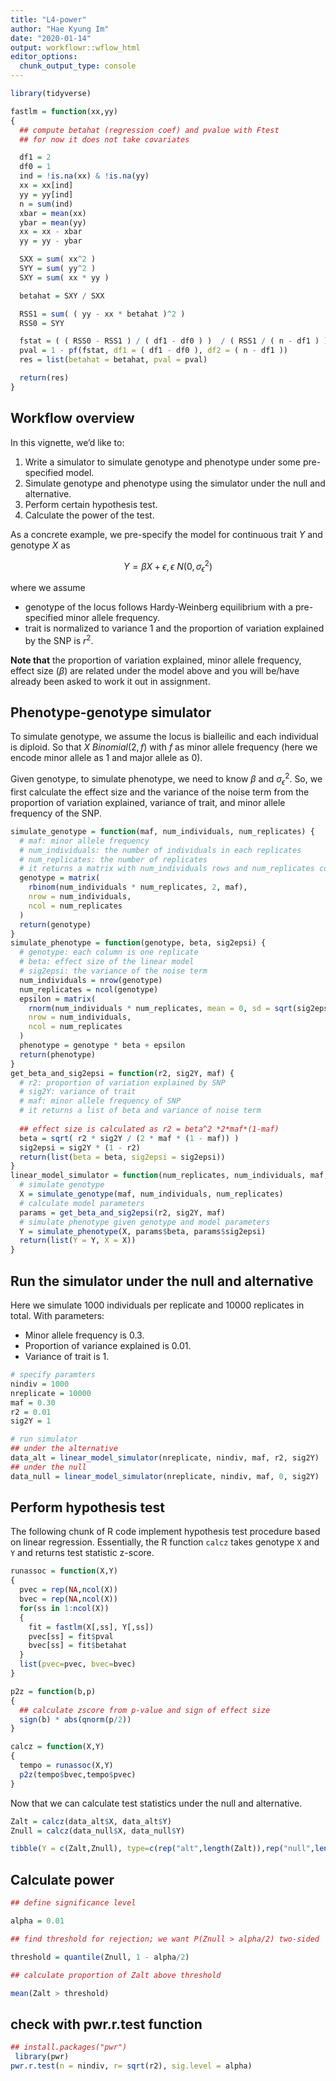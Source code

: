 ```yaml
---
title: "L4-power"
author: "Hae Kyung Im"
date: "2020-01-14"
output: workflowr::wflow_html
editor_options:
  chunk_output_type: console
---
```


```r
library(tidyverse)
```

```r

fastlm = function(xx,yy)
{
  ## compute betahat (regression coef) and pvalue with Ftest
  ## for now it does not take covariates

  df1 = 2
  df0 = 1
  ind = !is.na(xx) & !is.na(yy)
  xx = xx[ind]
  yy = yy[ind]
  n = sum(ind)
  xbar = mean(xx)
  ybar = mean(yy)
  xx = xx - xbar
  yy = yy - ybar

  SXX = sum( xx^2 )
  SYY = sum( yy^2 )
  SXY = sum( xx * yy )

  betahat = SXY / SXX

  RSS1 = sum( ( yy - xx * betahat )^2 )
  RSS0 = SYY

  fstat = ( ( RSS0 - RSS1 ) / ( df1 - df0 ) )  / ( RSS1 / ( n - df1 ) )
  pval = 1 - pf(fstat, df1 = ( df1 - df0 ), df2 = ( n - df1 ))
  res = list(betahat = betahat, pval = pval)

  return(res)
}

```

## Workflow overview

In this vignette, we'd like to:

1. Write a simulator to simulate genotype and phenotype under some pre-specified model.
2. Simulate genotype and phenotype using the simulator under the null and alternative.
3. Perform certain hypothesis test. 
4. Calculate the power of the test.

As a concrete example, we pre-specify the model for continuous trait $Y$ and genotype $X$ as

$$Y = \beta X + \epsilon, \epsilon ~ N(0, \sigma_\epsilon^2)$$

where we assume 

* genotype of the locus follows Hardy-Weinberg equilibrium with a pre-specified minor allele frequency. 
* trait is normalized to variance 1 and the proportion of variation explained by the SNP is $r^2$.

**Note that** the proportion of variation explained, minor allele frequency, effect size ($\beta$) are related under the model above and you will be/have already been asked to work it out in assignment. 


## Phenotype-genotype simulator

To simulate genotype, we assume the locus is bialleilic and each individual is diploid. So that $X ~ Binomial(2, f)$ with $f$ as minor allele frequency (here we encode minor allele as 1 and major allele as 0).

Given genotype, to simulate phenotype, we need to know $\beta$ and $\sigma_\epsilon^2$. So, we first calculate the effect size and the variance of the noise term from the proportion of variation explained, variance of trait, and minor allele frequency of the SNP.

```r
simulate_genotype = function(maf, num_individuals, num_replicates) {
  # maf: minor allele frequency
  # num_individuals: the number of individuals in each replicates
  # num_replicates: the number of replicates
  # it returns a matrix with num_individuals rows and num_replicates columns
  genotype = matrix( 
    rbinom(num_individuals * num_replicates, 2, maf), 
    nrow = num_individuals, 
    ncol = num_replicates 
  )
  return(genotype)
}
simulate_phenotype = function(genotype, beta, sig2epsi) {
  # genotype: each column is one replicate 
  # beta: effect size of the linear model
  # sig2epsi: the variance of the noise term
  num_individuals = nrow(genotype)
  num_replicates = ncol(genotype)
  epsilon = matrix( 
    rnorm(num_individuals * num_replicates, mean = 0, sd = sqrt(sig2epsi)), 
    nrow = num_individuals, 
    ncol = num_replicates 
  )
  phenotype = genotype * beta + epsilon
  return(phenotype)
}
get_beta_and_sig2epsi = function(r2, sig2Y, maf) {
  # r2: proportion of variation explained by SNP
  # sig2Y: variance of trait
  # maf: minor allele frequency of SNP
  # it returns a list of beta and variance of noise term
  
  ## effect size is calculated as r2 = beta^2 *2*maf*(1-maf)
  beta = sqrt( r2 * sig2Y / (2 * maf * (1 - maf)) )
  sig2epsi = sig2Y * (1 - r2)
  return(list(beta = beta, sig2epsi = sig2epsi))
}
linear_model_simulator = function(num_replicates, num_individuals, maf, r2, sig2Y) {
  # simulate genotype
  X = simulate_genotype(maf, num_individuals, num_replicates)
  # calculate model parameters
  params = get_beta_and_sig2epsi(r2, sig2Y, maf)
  # simulate phenotype given genotype and model parameters
  Y = simulate_phenotype(X, params$beta, params$sig2epsi)
  return(list(Y = Y, X = X))
}
```

## Run the simulator under the null and alternative

Here we simulate 1000 individuals per replicate and 10000 replicates in total. With parameters:

* Minor allele frequency is 0.3. 
* Proportion of variance explained is 0.01.
* Variance of trait is 1.

```r
# specify paramters
nindiv = 1000
nreplicate = 10000
maf = 0.30
r2 = 0.01
sig2Y = 1

# run simulator 
## under the alternative
data_alt = linear_model_simulator(nreplicate, nindiv, maf, r2, sig2Y)
## under the null
data_null = linear_model_simulator(nreplicate, nindiv, maf, 0, sig2Y)  
```


## Perform hypothesis test

The following chunk of R code implement hypothesis test procedure based on linear regression. Essentially, the R function `calcz` takes genotype `X` and `Y` and returns test statistic z-score. 

```r
runassoc = function(X,Y)
{
  pvec = rep(NA,ncol(X))
  bvec = rep(NA,ncol(X))
  for(ss in 1:ncol(X))
  {
    fit = fastlm(X[,ss], Y[,ss])
    pvec[ss] = fit$pval  
    bvec[ss] = fit$betahat
  }
  list(pvec=pvec, bvec=bvec)
}

p2z = function(b,p)
{
  ## calculate zscore from p-value and sign of effect size
  sign(b) * abs(qnorm(p/2))
}

calcz = function(X,Y)
{
  tempo = runassoc(X,Y)
  p2z(tempo$bvec,tempo$pvec)
}
```

Now that we can calculate test statistics under the null and alternative.

```r
Zalt = calcz(data_alt$X, data_alt$Y)
Znull = calcz(data_null$X, data_null$Y)

tibble(Y = c(Zalt,Znull), type=c(rep("alt",length(Zalt)),rep("null",length(Znull))) ) %>% ggplot(aes(Y,fill=type)) + geom_density(color=NA,alpha=0.6) + theme_bw(base_size = 15)

```

## Calculate power

```r

## define significance level

alpha = 0.01

## find threshold for rejection; we want P(Znull > alpha/2) two-sided

threshold = quantile(Znull, 1 - alpha/2)

## calculate proportion of Zalt above threshold

mean(Zalt > threshold)


```

## check with pwr.r.test function

```r

## install.packages("pwr")
 library(pwr)
pwr.r.test(n = nindiv, r= sqrt(r2), sig.level = alpha)

```

